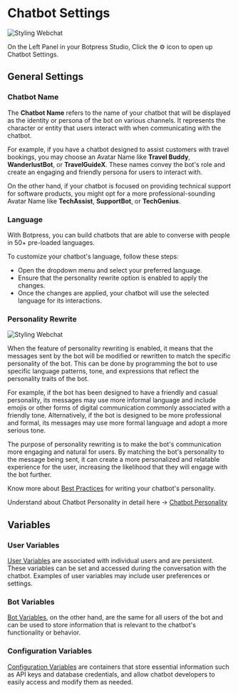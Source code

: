 # Chatbot Settings

![Styling Webchat](/content/chatbot-settings-cover.png)

On the Left Panel in your Botpress Studio, Click the ⚙️ icon to open up Chatbot Settings.

## General Settings

### Chatbot Name

The **Chatbot Name** refers to the name of your chatbot that will be displayed as the identity or persona of the bot on various channels. It represents the character or entity that users interact with when communicating with the chatbot.

For example, if you have a chatbot designed to assist customers with travel bookings, you may choose an Avatar Name like **Travel Buddy**, **WanderlustBot**, or **TravelGuideX**. These names convey the bot's role and create an engaging and friendly persona for users to interact with.

On the other hand, if your chatbot is focused on providing technical support for software products, you might opt for a more professional-sounding Avatar Name like **TechAssist**, **SupportBot**, or **TechGenius**.

### Language

With Botpress, you can build chatbots that are able to converse with people in 50+ pre-loaded languages.

To customize your chatbot's language, follow these steps:

- Open the dropdown menu and select your preferred language.
- Ensure that the personality rewrite option is enabled to apply the changes.
- Once the changes are applied, your chatbot will use the selected language for its interactions.

### Personality Rewrite

![Styling Webchat](/content/chatbot-personality.png)

When the feature of personality rewriting is enabled, it means that the messages sent by the bot will be modified or rewritten to match the specific personality of the bot. This can be done by programming the bot to use specific language patterns, tone, and expressions that reflect the personality traits of the bot.

For example, if the bot has been designed to have a friendly and casual personality, its messages may use more informal language and include emojis or other forms of digital communication commonly associated with a friendly tone. Alternatively, if the bot is designed to be more professional and formal, its messages may use more formal language and adopt a more serious tone.

The purpose of personality rewriting is to make the bot's communication more engaging and natural for users. By matching the bot's personality to the message being sent, it can create a more personalized and relatable experience for the user, increasing the likelihood that they will engage with the bot further.

Know more about [Best Practices](../../../cloud/generative-ai/best-practices) for writing your chatbot's personality.

Understand about Chatbot Personality in detail here -> [Chatbot Personality](../../../cloud/generative-ai/chatbot-personality)

## Variables

### User Variables

[User Variables](../../../cloud/studio/variables/#user-variables) are associated with individual users and are persistent. These variables can be set and accessed during the conversation with the chatbot. Examples of user variables may include user preferences or settings.

### Bot Variables

[Bot Variables](../../../cloud/studio/variables/#bot-variables), on the other hand, are the same for all users of the bot and can be used to store information that is relevant to the chatbot's functionality or behavior.

### Configuration Variables

[Configuration Variables](../../../cloud/studio/variables/#configuration-variables) are containers that store essential information such as API keys and database credentials, and allow chatbot developers to easily access and modify them as needed.
